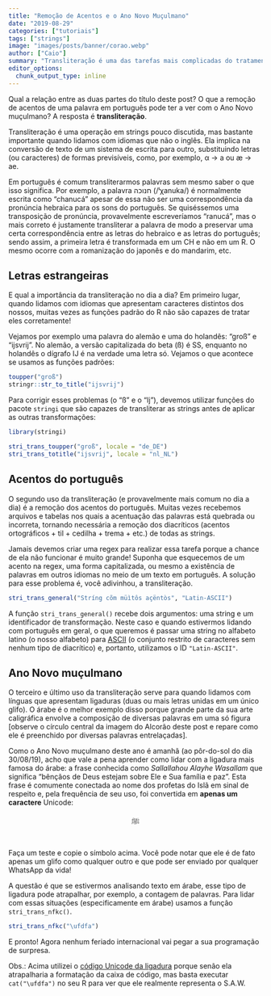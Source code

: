 ```yaml
---
title: "Remoção de Acentos e o Ano Novo Muçulmano"
date: "2019-08-29"
categories: ["tutoriais"]
tags: ["strings"]
image: "images/posts/banner/corao.webp"
author: ["Caio"]
summary: "Transliteração é uma das tarefas mais complicadas do tratamento de strings, mas o pacote stringi pode nos salvar."
editor_options: 
  chunk_output_type: inline
---
```


Qual a relação entre as duas partes do título deste post? O que a remoção de
acentos de uma palavra em português pode ter a ver com o Ano Novo muçulmano? A
resposta é **transliteração**.

Transliteração é uma operação em strings pouco discutida, mas bastante
importante quando lidamos com idiomas que não o inglês. Ela implica na conversão
de texto de um sistema de escrita para outro, substituindo letras (ou
caracteres) de formas previsíveis, como, por exemplo, α → a ou æ → ae.

Em português é comum transliterarmos palavras sem mesmo saber o que isso
significa. Por exemplo, a palavra חנוכה (/ˡχanuka/) é normalmente escrita como 
"chanucá" apesar de essa não ser uma correspondência da pronúncia hebraica para
os sons do português. Se quiséssemos uma transposição de pronúncia,
provavelmente escreveríamos "ranucá", mas o mais correto é justamente
transliterar a palavra de modo a preservar uma certa correspondência entre as
letras do hebraico e as letras do português; sendo assim, a primeira letra é
transformada em um CH e não em um R. O mesmo ocorre com a romanização do japonês
e do mandarim, etc.

## Letras estrangeiras

E qual a importância da transliteração no dia a dia? Em primeiro lugar, quando
lidamos com idiomas que apresentam caracteres distintos dos nossos, muitas vezes
as funções padrão do R não são capazes de tratar eles corretamente!

Vejamos por exemplo uma palavra do alemão e uma do holandês: "groß" e "ijsvrij".
No alemão, a versão capitalizada do beta (ß) é SS, enquanto no holandês o
dígrafo IJ é na verdade uma letra só. Vejamos o que acontece se usamos as
funções padrões:

```r
toupper("groß")
stringr::str_to_title("ijsvrij")
```

Para corrigir esses problemas (o "ß" e o "Ij"), devemos utilizar funções do
pacote `stringi` que são capazes de transliterar as strings antes de aplicar
as outras transformações:

```r
library(stringi)

stri_trans_toupper("groß", locale = "de_DE")
stri_trans_totitle("ijsvrij", locale = "nl_NL")
```

## Acentos do português

O segundo uso da transliteração (e provavelmente mais comum no dia a dia) é a
remoção dos acentos do português. Muitas vezes recebemos arquivos e tabelas nos
quais a acentuação das palavras está quebrada ou incorreta, tornando necessária
a remoção dos diacríticos (acentos ortográficos + til + cedilha + trema + etc.)
de todas as strings.

Jamais devemos criar uma regex para realizar essa tarefa porque a chance de ela
não funcionar é muito grande! Suponha que esquecemos de um acento na regex, uma
forma capitalizada, ou mesmo a existência de palavras em outros idiomas no meio
de um texto em português. A solução para esse problema é, você adivinhou, a
transliteração.

```r
stri_trans_general("Stríng cõm müìtôs açëntòs", "Latin-ASCII")
```

A função `stri_trans_general()` recebe dois argumentos: uma string e um
identificador de transformação. Neste caso e quando estivermos lidando com
português em geral, o que queremos é passar uma string no alfabeto latino (o
nosso alfabeto) para [ASCII](https://en.wikipedia.org/wiki/ASCII) (o conjunto
restrito de caracteres sem nenhum tipo de diacrítico) e, portanto, utilizamos o
ID `"Latin-ASCII"`.

## Ano Novo muçulmano

O terceiro e último uso da transliteração serve para quando lidamos com línguas
que apresentam ligaduras (duas ou mais letras unidas em um único glifo). O árabe
é o melhor exemplo disso porque grande parte da sua arte caligráfica envolve a
composição de diversas palavras em uma só figura [observe o círculo central da
imagem do Alcorão deste post e repare como ele é preenchido por diversas
palavras entrelaçadas].

Como o Ano Novo muçulmano deste ano é amanhã (ao pôr-do-sol do dia 30/08/19),
acho que vale a pena aprender como lidar com a ligadura mais famosa do árabe:
a frase conhecida como _Sallallahou Alayhe Wasallam_ que significa "bênçãos de
Deus estejam sobre Ele e Sua família e paz". Esta frase é comumente conectada ao
nome dos profetas do Islã em sinal de respeito e, pela frequência de seu uso,
foi convertida em **apenas um caractere** Unicode:

<center style = "margin-bottom: 40px;">ﷺ</center>


Faça um teste e copie o símbolo acima. Você pode notar que ele é de fato apenas
um glifo como qualquer outro e que pode ser enviado por qualquer WhatsApp da
vida!

A questão é que se estivermos analisando texto em árabe, esse tipo de ligadura
pode atrapalhar, por exemplo, a contagem de palavras. Para lidar com essas
situações (especificamente em árabe) usamos a função `stri_trans_nfkc()`.

```r
stri_trans_nfkc("\ufdfa")
```

E pronto! Agora nenhum feriado internacional vai pegar a sua programação de
surpresa.

Obs.: Acima utilizei o
[código Unicode da ligadura](https://www.utf8icons.com/character/65018/arabic-ligature-sallallahou-alayhe-wasallam)
porque senão ela atrapalharia a formatação da caixa de código,
mas basta executar `cat("\ufdfa")` no seu R para ver que ele realmente
representa o S.A.W.
